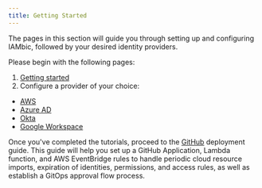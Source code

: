 ```yaml
---
title: Getting Started
---
```


The pages in this section will guide you through setting up and configuring IAMbic, followed by your desired identity providers.

Please begin with the following pages:

1. [Getting started](/getting_started/getting_started)
2. Configure a provider of your choice:

* [AWS](/getting_started/aws)
* [Azure AD](/getting_started/azure_ad)
* [Okta](/getting_started/okta)
* [Google Workspace](/getting_started/google)

Once you've completed the tutorials, proceed to the [GitHub](/getting_started/install_and_configure#setup-github-application) deployment guide.
This guide will help you set up a GitHub Application, Lambda function, and AWS EventBridge rules to handle
periodic cloud resource imports, expiration of identities, permissions, and access rules, as well as
establish a GitOps approval flow process.

